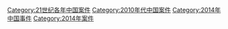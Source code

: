 [[Category:21世纪各年中国案件|Category:21世纪各年中国案件]]
[[Category:2010年代中国案件|Category:2010年代中国案件]]
[[Category:2014年中国事件|Category:2014年中国事件]]
[[Category:2014年案件|Category:2014年案件]]